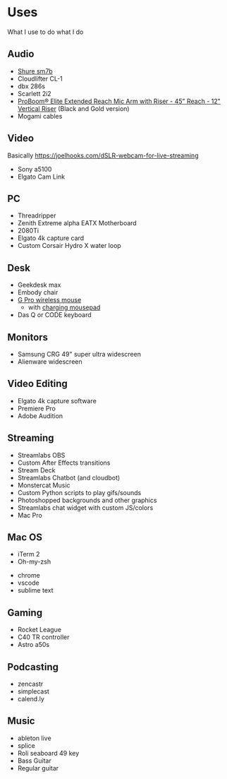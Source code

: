 # Uses

What I use to do what I do

## Audio

- [Shure sm7b](https://www.shure.com/en-US/products/microphones/sm7b)
- Cloudlifter CL-1
- dbx 286s
- Scarlett 2i2
- [ProBoom® Elite Extended Reach Mic Arm with Riser - 45" Reach - 12" Vertical Riser](https://www.ocwhite.com/broadcast-arms/proboom/proboomtm-elite-extended-reach-mic-arm-with-riser-45-reach-12-vertical-riser.html)
  (Black and Gold version)
- Mogami cables

## Video

Basically
https://joelhooks.com/dSLR-webcam-for-live-streaming

- Sony a5100
- Elgato Cam Link

## PC

- Threadripper
- Zenith Extreme alpha EATX Motherboard
- 2080Ti
- Elgato 4k capture card
- Custom Corsair Hydro X water loop

## Desk

- Geekdesk max
- Embody chair
- [G Pro wireless mouse](https://www.logitechg.com/en-us/products/gaming-mice/pro-wireless-mouse.html)
  - with
    [charging mousepad](https://www.logitechg.com/en-us/products/gaming-mouse-pads/powerplay-wireless-charging.html)
- Das Q or CODE keyboard

## Monitors

- Samsung CRG 49" super ultra widescreen
- Alienware widescreen

## Video Editing

- Elgato 4k capture software
- Premiere Pro
- Adobe Audition

## Streaming

- Streamlabs OBS
- Custom After Effects transitions
- Stream Deck
- Streamlabs Chatbot (and cloudbot)
- Monstercat Music
- Custom Python scripts to play gifs/sounds
- Photoshopped backgrounds and other graphics
- Streamlabs chat widget with custom JS/colors
- Mac Pro

## Mac OS

- iTerm 2
- Oh-my-zsh

* chrome
* vscode
* sublime text

## Gaming

- Rocket League
- C40 TR controller
- Astro a50s

## Podcasting

- zencastr
- simplecast
- calend.ly

## Music

- ableton live
- splice
- Roli seaboard 49 key
- Bass Guitar
- Regular guitar
